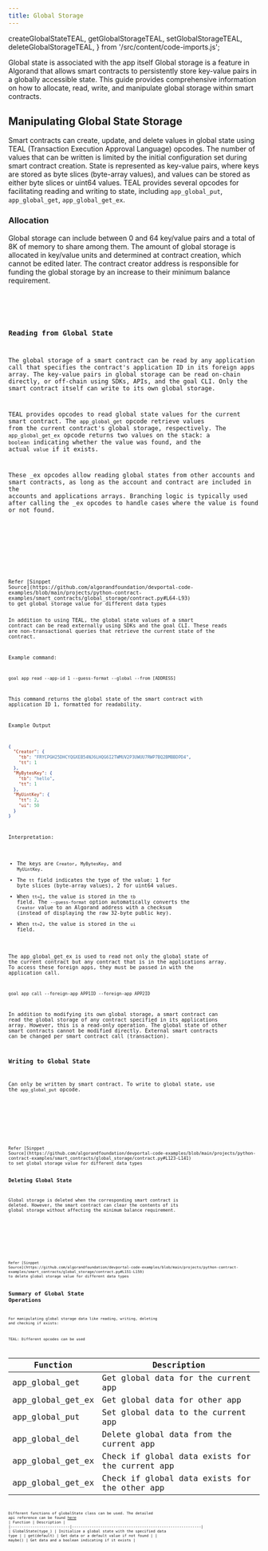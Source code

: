 ```yaml
---
title: Global Storage
---
```


  createGlobalStateTEAL,
  getGlobalStorageTEAL,
  setGlobalStorageTEAL,
  deleteGlobalStorageTEAL,
} from '/src/content/code-imports.js';

Global state is associated with the app itself
Global storage is a feature in Algorand that allows smart contracts to persistently store key-value pairs in a globally accessible state. This guide provides comprehensive information on how to allocate, read, write, and manipulate global storage within smart contracts.

## Manipulating Global State Storage

Smart contracts can create, update, and delete values in global state using TEAL (Transaction Execution Approval Language) opcodes.
The number of values that can be written is limited by the initial configuration set during smart contract creation.
State is represented as key-value pairs, where keys are stored as byte slices (byte-array values), and values can be stored as either byte slices or uint64 values.
TEAL provides several opcodes for facilitating reading and writing to state, including `app_global_put`, `app_global_get`, `app_global_get_ex`.

### Allocation

Global storage can include between 0 and 64 key/value pairs and a total of 8K of memory to share among them. The amount of global storage is allocated in key/value units and determined at contract creation, which cannot be edited later. The contract creator address is responsible for funding the global storage by an increase to their minimum balance requirement.

<Tabs syncKey='lang'>
  <TabItem label='Python' icon='seti:python'>
    <RemoteCode
      src='https://raw.githubusercontent.com/algorandfoundation/devportal-code-examples/refs/heads/main/projects/python-contract-examples/smart_contracts/global_storage/contract.py'
      snippet='INIT_GLOBAL_STORAGE'
      lang='py'
      title='Init Global State'
      frame='none'
    />
  </TabItem>
  <TabItem label='TEAL' icon='algorand-icon' icon='seti:TEAL'>
    <Code code={createGlobalStateTEAL} lang='TEAL' frame='none' />
  </TabItem>
</Tabs>

### Reading from Global State

The global storage of a smart contract can be read by any application call that specifies the contract's application ID in its foreign apps array. The key-value pairs in global storage can be read on-chain directly, or off-chain using SDKs, APIs, and the goal CLI.
Only the smart contract itself can write to its own global storage.

TEAL provides opcodes to read global state values for the current smart contract.
The `app_global_get` opcode retrieve values from the current contract's global storage, respectively.
The `app_global_get_ex` opcode returns two values on the stack: a `boolean` indicating whether the value was found, and the actual `value` if it exists.

These \_ex opcodes allow reading global states from other accounts and smart contracts, as long as the account and contract are included in the accounts and applications arrays.
Branching logic is typically used after calling the \_ex opcodes to handle cases where the value is found or not found.

<Tabs syncKey='lang'>
  <TabItem label='Python' icon='seti:python'>
    <RemoteCode
      src='https://raw.githubusercontent.com/algorandfoundation/devportal-code-examples/refs/heads/main/projects/python-contract-examples/smart_contracts/global_storage/contract.py'
      snippet='READ_GLOBAL_STATE'
      lang='py'
      title='Read Global State'
      frame='none'
    />
  </TabItem>
  <TabItem label='TEAL' icon='algorand-icon'>
    <Code code={getGlobalStorageTEAL} lang='TEAL' />
  </TabItem>
</Tabs>
Refer [Sinppet
Source](https://github.com/algorandfoundation/devportal-code-examples/blob/main/projects/python-contract-examples/smart_contracts/global_storage/contract.py#L64-L93)
to get global storage value for different data types

In addition to using TEAL, the global state values of a smart contract can be read externally using SDKs and the goal CLI.
These reads are non-transactional queries that retrieve the current state of the contract.

Example command:

```shell showLineNumbers=false frame=terminal
goal app read --app-id 1 --guess-format --global --from [ADDRESS]
```

This command returns the global state of the smart contract with application ID 1, formatted for readability.

Example Output

```json title="Output.json"
{
  "Creator": {
    "tb": "FRYCPGH25DHCYQGXEB54NJ6LHQG6I2TWMUV2P3UWUU7RWP7BQ2BMBBDPD4",
    "tt": 1
  },
  "MyBytesKey": {
    "tb": "hello",
    "tt": 1
  },
  "MyUintKey": {
    "tt": 2,
    "ui": 50
  }
}
```

Interpretation:

- The keys are `Creator`, `MyBytesKey`, and `MyUintKey`.
- The `tt` field indicates the type of the value: 1 for byte slices (byte-array values), 2 for uint64 values.
- When `tt=1`, the value is stored in the `tb` field. The `--guess-format` option automatically converts the `Creator` value to an Algorand address with a checksum (instead of displaying the raw 32-byte public key).
- When `tt=2`, the value is stored in the `ui` field.

The app_global_get_ex is used to read not only the global state of the current contract but any contract that is in the applications array. To access these foreign apps, they must be passed in with the application call.

```shell showLineNumbers=false frame=terminal
goal app call --foreign-app APP1ID --foreign-app APP2ID
```

In addition to modifying its own global storage, a smart contract can read the global storage of any contract specified in its applications array. However, this is a read-only operation.
The global state of other smart contracts cannot be modified directly.
External smart contracts can be changed per smart contract call (transaction).

### Writing to Global State

Can only be written by smart contract. To write to global state, use the `app_global_put` opcode.

<Tabs syncKey='lang'>
  <TabItem label='Python' icon='seti:python'>
    <RemoteCode
      src='https://raw.githubusercontent.com/algorandfoundation/devportal-code-examples/refs/heads/main/projects/python-contract-examples/smart_contracts/global_storage/contract.py'
      snippet='WRITE_GLOBAL_STATE'
      lang='py'
      title='Write Global State'
      frame='none'
    />
  </TabItem>
  <TabItem label='TEAL' icon='algorand-icon'>
    <Code code={setGlobalStorageTEAL} lang='TEAL' />
  </TabItem>
</Tabs>
Refer [Sinppet
Source](https://github.com/algorandfoundation/devportal-code-examples/blob/main/projects/python-contract-examples/smart_contracts/global_storage/contract.py#L123-L141)
to set global storage value for different data types

### Deleting Global State

Global storage is deleted when the corresponding smart contract is deleted. However, the smart contract can clear the contents of its global storage without affecting the minimum balance requirement.

<Tabs syncKey='lang'>
  <TabItem label='Python' icon='seti:python'>
    <RemoteCode
      src='https://raw.githubusercontent.com/algorandfoundation/devportal-code-examples/refs/heads/main/projects/python-contract-examples/smart_contracts/global_storage/contract.py'
      snippet='DELETE_GLOBAL_STATE'
      lang='py'
      title='Delete Global State'
      frame='none'
    />
  </TabItem>
  <TabItem label='TEAL' icon='algorand-icon'>
    <Code code={deleteGlobalStorageTEAL} lang='TEAL' />
  </TabItem>
</Tabs>
Refer [Sinppet
Source](https://github.com/algorandfoundation/devportal-code-examples/blob/main/projects/python-contract-examples/smart_contracts/global_storage/contract.py#L151-L159)
to delete global storage value for different data types

## Summary of Global State Operations

For manipulating global storage data like reading, writing, deleting and checking if exists:

TEAL: Different opcodes can be used

| Function          | Description                                     |
| ----------------- | ----------------------------------------------- |
| app_global_get    | Get global data for the current app             |
| app_global_get_ex | Get global data for other app                   |
| app_global_put    | Set global data to the current app              |
| app_global_del    | Delete global data from the current app         |
| app_global_get_ex | Check if global data exists for the current app |
| app_global_get_ex | Check if global data exists for the other app   |

Different functions of globalState class can be used. The detailed api reference can be found [here](https://algorandfoundation.github.io/puya/api-algopy.html#algopy.GlobalState)
| Function | Description |
|---------------------------|-----------------------------------------------------------|
| GlobalState(type\_) | Initialize a global state with the specified data type |
| get(default) | Get data or a default value if not found |
| maybe() | Get data and a boolean indicating if it exists |
